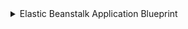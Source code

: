 <details>
<summary>Elastic Beanstalk Application Blueprint</summary>

```json showLineNumbers
{
  "identifier": "elasticBeanstalkApplication",
  "description": "This blueprint represents an AWS Elastic Beanstalk Application in our software catalog",
  "title": "Elastic Beanstalk Application",
  "icon": "AWS",
  "schema": {
    "properties": {
      "link": {
        "type": "string",
        "format": "url",
        "title": "Link"
      },
      "applicationName": {
        "type": "string",
        "title": "Application Name"
      },
      "maxAgeInDays": {
        "type": "number",
        "title": "Max Age In Days"
      },
      "maxCount": {
        "type": "number",
        "title": "Max Count"
      },
      "kind": {
        "type": "string",
        "title": "Kind"
      },
      "region": {
        "type": "string",
        "title": "Region"
      }
    },
    "required": []
  },
  "mirrorProperties": {},
  "calculationProperties": {},
  "aggregationProperties": {},
  "relations": {
    "account": {
      "title": "Account",
      "target": "awsAccount",
      "required": true,
      "many": false
    }
  }
}
```

</details>
